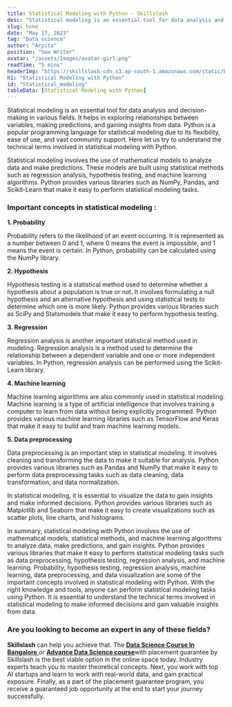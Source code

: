 ```yaml
---
title: Statistical Modeling with Python - Skillslash
desc: "Statistical modeling is an essential tool for data analysis and decision-making in various fields. It helps in exploring relationships between variables, making predictions, and gaining insights from data."
slug: home
date: "May 17, 2023"
tag: "Data science"
author: "Arpita"
position: "Seo Writer"
avatar: "/assets/Images/avatar-girl.png"
readTime: "5 mins"
headerImg: "https://skillslash-cdn.s3.ap-south-1.amazonaws.com/static/blog/statistical-modeling-with-python-17-05-2023.webp"
h1: "Statistical Modeling with Python"
id: "Statistical_modeling"
tableData: [Statistical Modeling with Python]
---
```


Statistical modeling is an essential tool for data analysis and decision-making in various fields. It helps in exploring relationships between variables, making predictions, and gaining insights from data. Python is a popular programming language for statistical modeling due to its flexibility, ease of use, and vast community support. Here let us try to understand the technical terms involved in statistical modeling with Python.

Statistical modeling involves the use of mathematical models to analyze data and make predictions. These models are built using statistical methods such as regression analysis, hypothesis testing, and machine learning algorithms. Python provides various libraries such as NumPy, Pandas, and Scikit-Learn that make it easy to perform statistical modeling tasks.

### Important concepts in statistical modeling :

**1. Probability**

Probability refers to the likelihood of an event occurring. It is represented as a number between 0 and 1, where 0 means the event is impossible, and 1 means the event is certain. In Python, probability can be calculated using the NumPy library.

**2. Hypothesis**

Hypothesis testing is a statistical method used to determine whether a hypothesis about a population is true or not. It involves formulating a null hypothesis and an alternative hypothesis and using statistical tests to determine which one is more likely. Python provides various libraries such as SciPy and Statsmodels that make it easy to perform hypothesis testing.

**3. Regression**

Regression analysis is another important statistical method used in modeling. Regression analysis is a method used to determine the relationship between a dependent variable and one or more independent variables. In Python, regression analysis can be performed using the Scikit-Learn library.

**4. Machine learning**

Machine learning algorithms are also commonly used in statistical modeling. Machine learning is a type of artificial intelligence that involves training a computer to learn from data without being explicitly programmed. Python provides various machine learning libraries such as TensorFlow and Keras that make it easy to build and train machine learning models.

**5. Data preprocessing**

Data preprocessing is an important step in statistical modeling. It involves cleaning and transforming the data to make it suitable for analysis. Python provides various libraries such as Pandas and NumPy that make it easy to perform data preprocessing tasks such as data cleaning, data transformation, and data normalization.

In statistical modeling, it is essential to visualize the data to gain insights and make informed decisions. Python provides various libraries such as Matplotlib and Seaborn that make it easy to create visualizations such as scatter plots, line charts, and histograms.

In summary, statistical modeling with Python involves the use of mathematical models, statistical methods, and machine learning algorithms to analyze data, make predictions, and gain insights. Python provides various libraries that make it easy to perform statistical modeling tasks such as data preprocessing, hypothesis testing, regression analysis, and machine learning. Probability, hypothesis testing, regression analysis, machine learning, data preprocessing, and data visualization are some of the important concepts involved in statistical modeling with Python. With the right knowledge and tools, anyone can perform statistical modeling tasks using Python. It is essential to understand the technical terms involved in statistical modeling to make informed decisions and gain valuable insights from data.

### Are you looking to become an expert in any of these fields?

**Skillslash** can help you achieve that. The [**Data Science Course In Bangalore** ](https://skillslash.com/data-science-course-in-bangalore) or [**Advance Data Science course**](https://skillslash.com/advanced-data-science-and-ai-course-with-real-work-experience)with placement guarantee by Skillslash is the best viable option in the online space today. Industry experts teach you to master theoretical concepts. Next, you work with top AI startups and learn to work with real-world data, and gain practical exposure. Finally, as a part of the placement guarantee program, you receive a guaranteed job opportunity at the end to start your journey successfully.
